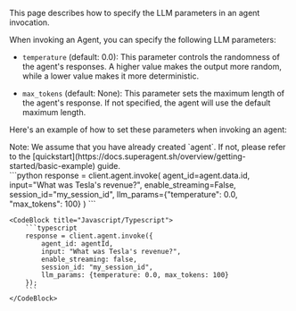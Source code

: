 This page describes how to specify the LLM parameters in an agent invocation.

When invoking an Agent, you can specify the following LLM parameters:

- `temperature` (default: 0.0): This parameter controls the randomness of the agent's responses. A higher value makes the output more random, while a lower value makes it more deterministic.

- `max_tokens` (default: None): This parameter sets the maximum length of the agent's response. If not specified, the agent will use the default maximum length.

Here's an example of how to set these parameters when invoking an agent:


<Callout intent="warn">
    Note: We assume that you have already created `agent`. If not, please refer to the [quickstart](https://docs.superagent.sh/overview/getting-started/basic-example) guide.
</Callout>
<br/>

<CodeBlocks>
    <CodeBlock title="Python">
        ```python
        response = client.agent.invoke(
            agent_id=agent.data.id,
            input="What was Tesla's revenue?",
            enable_streaming=False,
            session_id="my_session_id",
            llm_params={"temperature": 0.0, "max_tokens": 100}
        )
        ```
    </CodeBlock>
    
    <CodeBlock title="Javascript/Typescript">
        ```typescript
        response = client.agent.invoke({
            agent_id: agentId,
            input: "What was Tesla's revenue?",
            enable_streaming: false,
            session_id: "my_session_id",
            llm_params: {temperature: 0.0, max_tokens: 100}
        });
        ```
    </CodeBlock>
</CodeBlocks>
